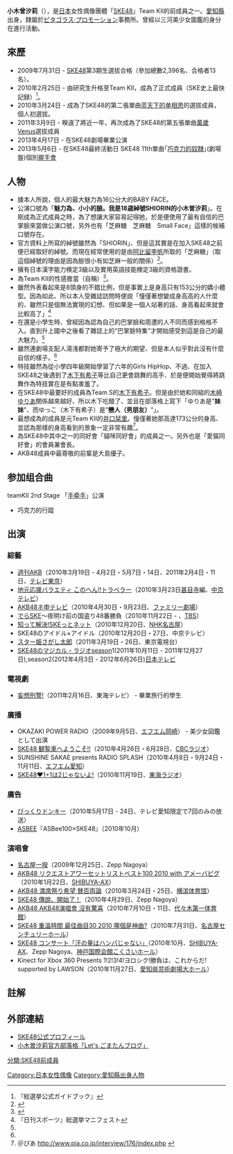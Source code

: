 {{blpsources|time=2020-01-30}}
{{藝人
|姓名 = 小木曾汐莉
|類型 = 女歌手
|圖片 = 
|圖片尺寸 = 
|圖片簡介 = 
|原名 = 
|外文名 = 
|外文 =  
|羅馬拼音 = Ogiso Shiori
|英文名 = 
|暱稱 = {{lang|ja|しおりん、ごまたん、ガラガラムシ}}
|其他藝名 = 
|國籍 = {{JPN}}
|出生日期 = {{birth date and age|1992|9|15}}
|出生地點 = {{JPN}}[[愛知縣|愛知縣]]
|逝世日期 = 
|逝世地點 = 
|職業 = 女性偶像
|語言 = 日語
|教育程度 = 
|宗教信仰 =
|配偶 = 
|兒女 = 
|父母 = 
|音樂類型 = 
|演奏樂器 = 
|出身地 = 
|出道作 = 
|出道日期 = 
|代表作 = 
|活躍年代 = 
|唱片公司 = 
|經紀公司 = 
|網站 = 
|相關團體 = SKE48 Team KII成員
|獎項 = 
|IMDb = 
}}
{{Japanese|japanese=小木曽 汐莉|kana=おぎそ しおり|romaji=Ogiso Shiori}}
'''小木曾汐莉'''（{{bd|1992年|9月15日||}}），是[[日本|日本]]女性偶像團體「[[SKE48|SKE48]]」Team KII的前成員之一。[[愛知縣|愛知縣]]出身，隸屬於[[ピタゴラス·プロモーション|ピタゴラス·プロモーション]]事務所。曾經以三河美少女圖鑑的身分在進行活動。

== 來歷 ==
* 2009年7月31日 - [[SKE48|SKE48]]第3期生選拔合格（參加總數2,396名、合格者13名）。
* 2010年2月25日 - 由研究生升格至Team KII，成為了正式成員（SKE史上最快記録）<ref name="#1">『総選挙公式ガイドブック』 </ref>。
* 2010年3月24日 - 成為了SKE48的第二張單曲[[蓝天下的单相思|蓝天下的单相思]]的選拔成員，個人初選拔。
* 2011年3月9日 - 睽違了將近一年，再次成為了SKE48的第五張單曲[[萬歲Venus|萬歲Venus]]選拔成員
* 2013年4月17日 - 在SKE48劇場畢業公演
* 2013年5月6日 - 在SKE48最終活動日 SKE48 11th單曲｢[[巧克力的奴隸|巧克力的奴隸]]｣(劇場盤)個別[[握手會|握手會]]

== 人物 ==
*據本人所說，個人的最大魅力為16公分大的BABY FACE。
*公演口號為「'''魅力為、小小的臉。我是18歳綽號SHIORIN的小木曽汐莉'''」。在剛成為正式成員之時，為了想讓大家容易記得她，於是便使用了最有自信的巴掌臉來當做公演口號，另外也有「芝麻糖　芝麻糖　Small Face」這樣的候補口號存在。
*官方資料上所寫的綽號雖然為「SHIORIN」、但是這其實是在加入SKE48之前便已經取好的綽號。而現在經常使用的是由[[阿比留李帆|阿比留李帆]]所取的「芝麻糖」（取這個綽號的理由是因為臉很小有如芝麻一般的關係）<ref>{{Cite web |url=http://ameblo.jp/ske48official/entry-10870515055.html |title=存档副本 |access-date=2011-05-06 |archive-date=2016-03-05 |archive-url=https://web.archive.org/web/20160305080643/http://ameblo.jp/ske48official/entry-10870515055.html |dead-url=no }}</ref>。
*擁有日本漢字能力検定3級以及實用英語技能検定3級的資格證書。
*為Team KII的性感擔當（自稱）<ref>{{Cite web |url=http://ameblo.jp/ske48official/entry-10803430805.html |title=存档副本 |access-date=2011-05-06 |archive-date=2016-03-05 |archive-url=https://web.archive.org/web/20160305062909/http://ameblo.jp/ske48official/entry-10803430805.html |dead-url=no }}</ref>。
*雖然外表看起來是8頭身的不錯比例，但是事實上是身高只有153公分的嬌小體型。因為如此、所以本人受雜誌訪問時便說「憧僅著想變成身高高的人什麼的、雖然只是個無法實現的幻想、但如果是一個人站著的話、身高看起來就會比較高了」<ref name="#2">『日刊スポーツ』総選挙マニフェスト </ref>
*在還是小學生時、曾經因為認為自己的巴掌臉和周遭的人不同而感到格格不入。直到升上國中之後看了雜誌上的“巴掌臉特集”才開始感受到這是自己的最大魅力。<ref name="#2"/>
*雖然連劇場支配人湯浅都對她寄予了極大的期望、但是本人似乎對此沒有什麼自信的樣子。<ref name="#1"/>
*特技雖然為從小學四年級開始學習了六年的Girls HipHop、不過、在加入SKE48之後遇到了[[木下有希子|木下有希子]]等比自己更會跳舞的高手、於是便開始覺得將跳舞作為特技實在是有點害羞了。
*在SKE48中最要好的成員為Team S的[[木下有希子|木下有希子]]。但是由於她和同組的[[木崎ゆりあ|木崎ゆりあ]]關係越來越好、所以木下吃醋了、並且在部落格上寫下「ゆりあ是"'''妹妹'''"、而ゆっこ（木下有希子）是"'''戀人（男朋友）'''"」。
*最想成為的成員是元Team KII的[[井口栞里|井口栞里]]。憧僅著她那高達173公分的身高、並認為那樣的身高看到的景象一定非常有趣<ref>＠ぴあ http://www.pia.co.jp/interview/176/index.php {{Wayback|url=http://www.pia.co.jp/interview/176/index.php |date=20190816001030 }}</ref>。
*為SKE48中其中之一的同好會「貓咪同好會」的成員之一。另外也是「愛猫同好會」的會員兼會長。
*AKB48成員中最尊敬的前輩是大島優子。

== 参加组合曲 ==

; teamKII 2nd Stage 「[[TeamS_2nd_Stage「手牵手」#SKE48_TeamKII_2nd_Stage「手牵手」公演|手牵手]]」公演
* 巧克力的行蹤

== 出演 ==
=== 綜藝 ===
* [[週刊AKB|週刊AKB]]（2010年3月19日 - 4月2日・5月7日・14日、2011年2月4日・11日、[[テレビ東京|テレビ東京]]）
* [[地元応援バラエティ_このへん!!トラベラー|地元応援バラエティ このへん!!トラベラー]]（2010年3月23日[[甚目寺|甚目寺]]編、[[中京テレビ放送|中京テレビ]]）
* [[AKB48ネ申テレビ|AKB48ネ申テレビ]]（2010年4月30日・9月23日、[[ファミリー劇場|ファミリー劇場]]）
* [[でらSKE|でらSKE]]〜夜明け前の国盗り48番勝負（2010年11月22日 - 、[[TBSテレビ|TBS]]）
* [[知って解決!SKEっとネット|知って解決!SKEっとネット]]（2010年12月20日、[[NHK名古屋放送局|NHK名古屋]]）
* SKE48のアイドル×アイドル（2010年12月20日・27日、中京テレビ）
* [[スター姫さがし太郎|スター姫さがし太郎]]（2011年3月19日・26日、東京電視台）
* [[SKE48のマジカル・ラジオ|SKE48のマジカル・ラジオ]]season1(2011年10月11日 - 2011年12月27日),season2(2012年4月3日 - 2012年6月26日)[[日本テレビ|日本テレビ]]

=== 電視劇 ===
* [[妄想刑警!|妄想刑警!]]（2011年2月16日、東海テレビ） - 畢業旅行的學生

=== 廣播 ===
* OKAZAKI POWER RADIO（2009年9月5日、[[エフエム岡崎|エフエム岡崎]]） - 美少女図鑑として出演
* [[SKE48_観覧車へようこそ!!|SKE48 観覧車へようこそ!!]]（2010年4月26日・6月28日、[[CBCラジオ|CBCラジオ]]）
* SUNSHINE SAKAE presents RADIO SPLASH（2010年4月8日・9月24日・11月11日、[[エフエム愛知|エフエム愛知]]）
* [[SKE48_1+1は2じゃないよ!|SKE48♥1+1は2じゃないよ!]]（2010年11月19日、[[東海ラジオ放送|東海ラジオ]]）

=== 廣告 ===
* [[びっくりドンキー|びっくりドンキー]]（2010年5月17日 - 24日、テレビ愛知限定で7回のみの放送）
* [[ジーフット|ASBEE]]『ASBee100×SKE48』（2010年10月）

=== 演唱會 ===
* [[名古屋一揆|名古屋一揆]]（2009年12月25日、Zepp Nagoya）
* [[AKB48_リクエストアワーセットリストベスト100_2010_with_アメーバピグ|AKB48 リクエストアワーセットリストベスト100 2010 with アメーバピグ]]（2010年1月22日、[[SHIBUYA-AX|SHIBUYA-AX]]）
* [[AKB48_満席祭り希望_賛否両論|AKB48 満席祭り希望 賛否両論]]（2010年3月24日・25日、[[横滨体育馆|横滨体育馆]]）
* [[SKE48_傳說、開始了！|SKE48 傳說、開始了！]]（2010年4月29日、Zepp Nagoya）
* [[AKB48_AKB48演唱會_沒有驚喜|AKB48 AKB48演唱會 沒有驚喜]]（2010年7月10日・11日、[[国立代代木競技場#第一体育館|代々木第一体育館]]）
* [[SKE48_重溫時間_最佳曲目30_2010_哪個是神曲?|SKE48 重溫時間 最佳曲目30 2010 哪個是神曲?]]（2010年7月31日、[[名古屋国際会議場|名古屋センチュリーホール]]）
* [[SKE48_コンサート「汗の量はハンパじゃない」|SKE48 コンサート「汗の量はハンパじゃない」]]（2010年10月、[[SHIBUYA-AX|SHIBUYA-AX]]、Zepp Nagoya、[[神戸国際会館|神戸国際会館こくさいホール]]）
* Kinect for Xbox 360 Presents 1!2!3!4!ヨロシク!勝負は、これからだ! supported by LAWSON（2010年11月27日、[[愛知県芸術劇場|愛知県芸術劇場大ホール]]）

== 註解 ==
{{Reflist}}

== 外部連結 ==
* [http://www.ske48.co.jp/memberinfo/profile.php?id=ogiso_shiori SKE48公式プロフィール] {{Wayback|url=http://www.ske48.co.jp/memberinfo/profile.php?id=ogiso_shiori |date=20190815182735 }}
* [http://www.ske48.co.jp/blog/index.php?writer=ogiso_shiori 小木曽汐莉官方部落格「Let's ごまたんブログ」] {{Wayback|url=http://www.ske48.co.jp/blog/index.php?writer=ogiso_shiori |date=20120602225257 }}

{{SKE48}}

{{DEFAULTSORT:Ogiso Shiori}}
[[分類:SKE48前成員|分類:SKE48前成員]]
[[Category:日本女性偶像|Category:日本女性偶像]]
[[Category:愛知縣出身人物|Category:愛知縣出身人物]]